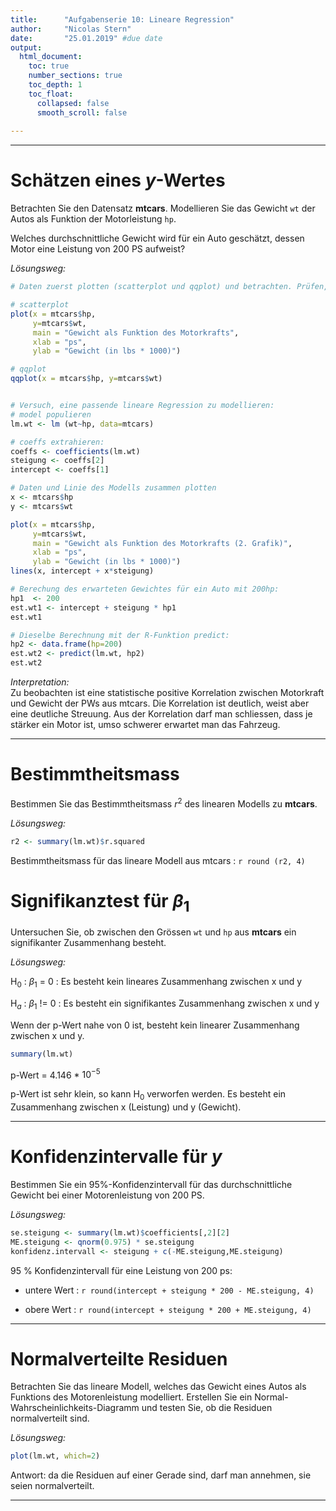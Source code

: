 ```yaml
---
title:      "Aufgabenserie 10: Lineare Regression"
author:     "Nicolas Stern"
date:       "25.01.2019" #due date
output:
  html_document:
    toc: true
    number_sections: true
    toc_depth: 1
    toc_float: 
      collapsed: false
      smooth_scroll: false
    
---
```

***

# Schätzen eines $y$-Wertes
Betrachten Sie den Datensatz $\textbf{mtcars}$. Modellieren Sie das Gewicht $\texttt{wt}$ der Autos als Funktion der Motorleistung $\texttt{hp}$.

Welches durchschnittliche Gewicht wird für ein Auto geschätzt, dessen Motor eine Leistung von $200$ PS aufweist?

*Lösungsweg:*

```r
# Daten zuerst plotten (scatterplot und qqplot) und betrachten. Prüfen, ob eine lineare Regression sinnvoll aussieht.

# scatterplot
plot(x = mtcars$hp, 
     y=mtcars$wt,
     main = "Gewicht als Funktion des Motorkrafts",
     xlab = "ps",
     ylab = "Gewicht (in lbs * 1000)")

# qqplot
qqplot(x = mtcars$hp, y=mtcars$wt)


# Versuch, eine passende lineare Regression zu modellieren:
# model populieren
lm.wt <- lm (wt~hp, data=mtcars)

# coeffs extrahieren: 
coeffs <- coefficients(lm.wt)
steigung <- coeffs[2]
intercept <- coeffs[1]

# Daten und Linie des Modells zusammen plotten
x <- mtcars$hp
y <- mtcars$wt

plot(x = mtcars$hp, 
     y=mtcars$wt,
     main = "Gewicht als Funktion des Motorkrafts (2. Grafik)",
     xlab = "ps",
     ylab = "Gewicht (in lbs * 1000)")
lines(x, intercept + x*steigung)

# Berechung des erwarteten Gewichtes für ein Auto mit 200hp:
hp1  <- 200
est.wt1 <- intercept + steigung * hp1
est.wt1

# Dieselbe Berechnung mit der R-Funktion predict:
hp2 <- data.frame(hp=200)
est.wt2 <- predict(lm.wt, hp2)
est.wt2

```

*Interpretation:*<br />
Zu beobachten ist eine statistische positive Korrelation zwischen Motorkraft und Gewicht der PWs aus mtcars. Die Korrelation ist deutlich, weist aber eine deutliche Streuung. Aus der Korrelation darf man schliessen, dass je stärker ein Motor ist, umso schwerer erwartet man das Fahrzeug.

***

# Bestimmtheitsmass

Bestimmen Sie das Bestimmtheitsmass $r^2$ des linearen Modells zu $\textbf{mtcars}$.

*Lösungsweg:*

```r
r2 <- summary(lm.wt)$r.squared
```
Bestimmtheitsmass für das lineare Modell aus mtcars :  `r round (r2, 4)`

# Signifikanztest für $\beta_1$

Untersuchen Sie, ob zwischen den Grössen $\texttt{wt}$ und $\texttt{hp}$ aus $\textbf{mtcars}$ ein signifikanter Zusammenhang besteht.


*Lösungsweg:*

H$_0$ : $\beta_1$ = 0 : Es besteht kein lineares Zusammenhang zwischen x und y

H$_a$ : $\beta_1$ != 0 : Es besteht ein signifikantes Zusammenhang zwischen x und y 

Wenn der p-Wert nahe von 0 ist, besteht kein linearer Zusammenhang zwischen x und y.

```r
summary(lm.wt)
```
p-Wert = 4.146 * $10^{-5}$ 

p-Wert ist sehr klein, so kann H$_0$ verworfen werden. Es besteht ein Zusammenhang zwischen x (Leistung) und y (Gewicht).


***

# Konfidenzintervalle für $y$

Bestimmen Sie ein $95\%$-Konfidenzintervall für das durchschnittliche Gewicht bei einer Motorenleistung von 200 PS.

*Lösungsweg:*

```r
se.steigung <- summary(lm.wt)$coefficients[,2][2]
ME.steigung <- qnorm(0.975) * se.steigung
konfidenz.intervall <- steigung + c(-ME.steigung,ME.steigung)
```

95 % Konfidenzintervall für eine Leistung von 200 ps: 

- untere Wert : `r round(intercept + steigung * 200 - ME.steigung, 4)`

- obere Wert : `r round(intercept + steigung * 200 + ME.steigung, 4)`

***

# Normalverteilte Residuen

Betrachten Sie das lineare Modell, welches das Gewicht eines Autos als Funktions des Motorenleistung modelliert. Erstellen Sie ein Normal-Wahrscheinlichkeits-Diagramm und testen Sie, ob die Residuen normalverteilt sind.

*Lösungsweg:* 

```r
plot(lm.wt, which=2)
```

Antwort: da die Residuen auf einer Gerade sind, darf man annehmen, sie seien normalverteilt.

***